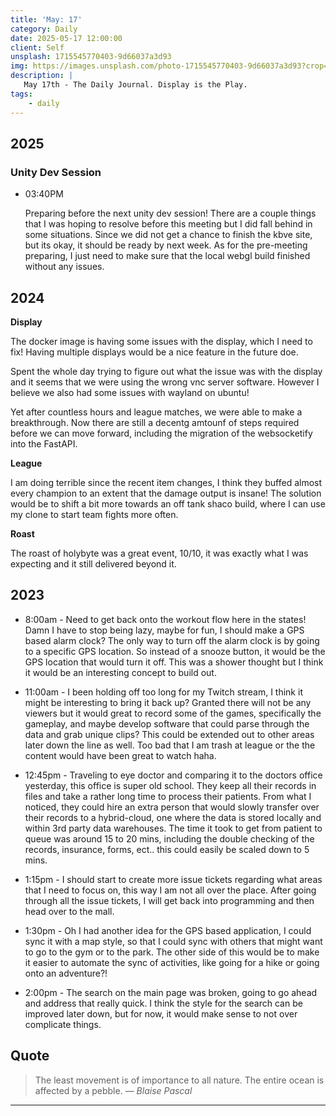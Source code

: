 ```yaml
---
title: 'May: 17'
category: Daily
date: 2025-05-17 12:00:00
client: Self
unsplash: 1715545770403-9d66037a3d93
img: https://images.unsplash.com/photo-1715545770403-9d66037a3d93?crop=entropy&cs=srgb&fm=jpg&ixid=MnwzNjM5Nzd8MHwxfHJhbmRvbXx8fHx8fHx8fDE2ODE3NDg2ODY&ixlib=rb-4.0.3&q=85
description: |
   May 17th - The Daily Journal. Display is the Play.
tags:
    - daily
---
```


## 2025

### Unity Dev Session

-   03:40PM

    Preparing before the next unity dev session!
    There are a couple things that I was hoping to resolve before this meeting but I did fall behind in some situations.
    Since we did not get a chance to finish the kbve site, but its okay, it should be ready by next week.
    As for the pre-meeting preparing, I just need to make sure that the local webgl build finished without any issues.



## 2024

**Display**

The docker image is having some issues with the display, which I need to fix!
Having multiple displays would be a nice feature in the future doe.

Spent the whole day trying to figure out what the issue was with the display and it seems that we were using the wrong vnc server software.
However I believe we also had some issues with wayland on ubuntu! 

Yet after countless hours and league matches, we were able to make a breakthrough.
Now there are still a decentg amtounf of steps required before we can move forward, including the migration of the websocketify into the FastAPI.

**League**

I am doing terrible since the recent item changes, I think they buffed almost every champion to an extent that the damage output is insane!
The solution would be to shift a bit more towards an off tank shaco build, where I can use my clone to start team fights more often.


**Roast**

The roast of holybyte was a great event, 10/10, it was exactly what I was expecting and it still delivered beyond it.

## 2023

- 8:00am - Need to get back onto the workout flow here in the states! Damn I have to stop being lazy, maybe for fun, I should make a GPS based alarm clock? The only way to turn off the alarm clock is by going to a specific GPS location. So instead of a snooze button, it would be the GPS location that would turn it off. This was a shower thought but I think it would be an interesting concept to build out.

- 11:00am - I been holding off too long for my Twitch stream, I think it might be interesting to bring it back up? Granted there will not be any viewers but it would great to record some of the games, specifically the gameplay, and maybe develop software that could parse through the data and grab unique clips? This could be extended out to other areas later down the line as well. Too bad that I am trash at league or the the content would have been great to watch haha.

- 12:45pm - Traveling to eye doctor and comparing it to the doctors office yesterday, this office is super old school. They keep all their records in files and take a rather long time to process their patients. From what I noticed, they could hire an extra person that would slowly transfer over their records to a hybrid-cloud, one where the data is stored locally and within 3rd party data warehouses. The time it took to get from patient to queue was around 15 to 20 mins, including the double checking of the records, insurance, forms, ect.. this could easily be scaled down to 5 mins.

- 1:15pm - I should start to create more issue tickets regarding what areas that I need to focus on, this way I am not all over the place. After going through all the issue tickets, I will get back into programming and then head over to the mall. 

- 1:30pm - Oh I had another idea for the GPS based application, I could sync it with a map style, so that I could sync with others that might want to go to the gym or to the park. The other side of this would be to make it easier to automate the sync of activities, like going for a hike or going onto an adventure?!

- 2:00pm - The search on the main page was broken, going to go ahead and address that really quick. I think the style for the search can be improved later down, but for now, it would make sense to not over complicate things. 

## Quote

> The least movement is of importance to all nature. The entire ocean is affected by a pebble.
> — <cite>Blaise Pascal</cite>

---
